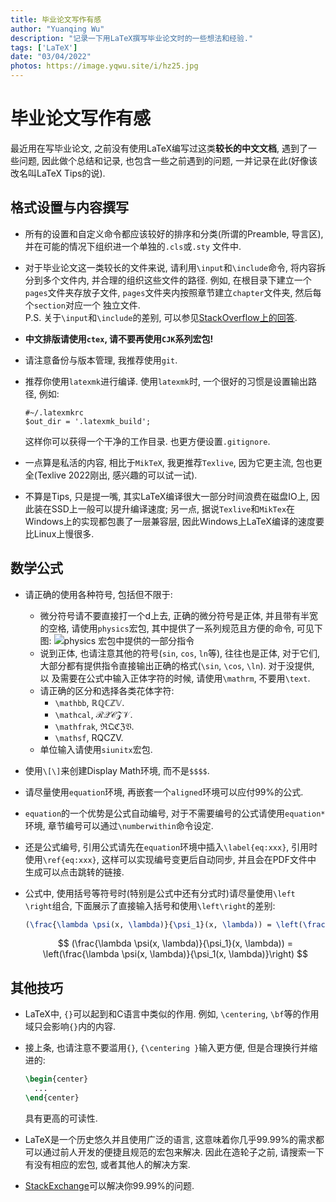 ```yaml
---
title: 毕业论文写作有感
author: "Yuanqing Wu"
description: "记录一下用LaTeX撰写毕业论文时的一些想法和经验."
tags: ['LaTeX']
date: "03/04/2022"
photos: https://image.yqwu.site/i/hz25.jpg
---
```


# 毕业论文写作有感

最近用在写毕业论文, 之前没有使用LaTeX编写过这类**较长的中文文档**, 遇到了一些问题, 因此做个总结和记录,
也包含一些之前遇到的问题, 一并记录在此(好像该改名叫LaTeX Tips的说).  

## 格式设置与内容撰写

* 所有的设置和自定义命令都应该较好的排序和分类(所谓的Preamble, 导言区), 并在可能的情况下组织进一个单独的`.cls`或`.sty`
文件中.  
* 对于毕业论文这一类较长的文件来说, 请利用`\input`和`\include`命令, 将内容拆分到多个文件内, 并合理的组织这些文件的路径. 
  例如, 在根目录下建立一个`pages`文件夹存放子文件, `pages`文件夹内按照章节建立`chapter`文件夹, 然后每个`section`对应一个
  独立文件.  
  P.S. 关于`\input`和`\include`的差别, 可以参见[StackOverflow上的回答](https://tex.stackexchange.com/questions/246/when-should-i-use-input-vs-include).  
* **中文排版请使用`ctex`, 请不要再使用`CJK`系列宏包!**
* 请注意备份与版本管理, 我推荐使用`git`.
* 推荐你使用`latexmk`进行编译. 使用`latexmk`时, 一个很好的习惯是设置输出路径, 例如:
  
  ```
  #~/.latexmkrc
  $out_dir = '.latexmk_build';
  ```
  
  这样你可以获得一个干净的工作目录. 也更方便设置`.gitignore`.
* 一点算是私活的内容, 相比于`MikTeX`, 我更推荐`Texlive`, 因为它更主流, 包也更全(Texlive 2022刚出, 感兴趣的可以试一试).
* 不算是Tips, 只是提一嘴, 其实LaTeX编译很大一部分时间浪费在磁盘IO上, 因此装在SSD上一般可以提升编译速度; 另一点,
  据说`Texlive`和`MikTex`在Windows上的实现都包裹了一层兼容层, 因此Windows上LaTeX编译的速度要比Linux上慢很多.

## 数学公式

* 请正确的使用各种符号, 包括但不限于:  
  * 微分符号请不要直接打一个d上去, 正确的微分符号是正体, 并且带有半宽的空格,
    请使用`physics`宏包, 其中提供了一系列规范且方便的命令, 可见下图:
    ![physics 宏包中提供的一部分指令](https://yqwu.site/img/lLM3t.png)
  * 说到正体, 也请注意其他的符号(`sin`, `cos`, `ln`等), 往往也是正体, 对于它们,
    大部分都有提供指令直接输出正确的格式(`\sin`, `\cos`, `\ln`). 对于没提供, 以
    及需要在公式中输入正体字符的时候, 请使用`\mathrm`, 不要用`\text`.
  * 请正确的区分和选择各类花体字符:
    * `\mathbb`, $\mathbb{RQCZV}$.
    * `\mathcal`, $\mathcal{RQCZV}$.
    * `\mathfrak`,  $\mathfrak{RQCZV}$.
    * `\mathsf`, $\mathsf{RQCZV}$.
  * 单位输入请使用`siunitx`宏包.
* 使用`\[\]`来创建Display Math环境, 而不是`$$$$`.
* 请尽量使用`equation`环境, 再嵌套一个`aligned`环境可以应付99\%的公式.
* `equation`的一个优势是公式自动编号, 对于不需要编号的公式请使用`equation*`环境, 章节编号可以通过`\numberwithin`命令设定.
* 还是公式编号, 引用公式请先在`equation`环境中插入`\label{eq:xxx}`, 引用时使用`\ref{eq:xxx}`, 这样可以实现编号变更后自动同步, 并且会在PDF文件中
  生成可以点击跳转的链接.
* 公式中, 使用括号等符号时(特别是公式中还有分式时)请尽量使用`\left \right`组合, 下面展示了直接输入括号和使用`\left\right`的差别:
  ```latex
  (\frac{\lambda \psi(x, \lambda)}{\psi_1}(x, \lambda)) = \left(\frac{\lambda \psi(x, \lambda)}{\psi_1(x, \lambda)}\right)
  ```
  $$
  (\frac{\lambda \psi(x, \lambda)}{\psi_1}(x, \lambda)) = \left(\frac{\lambda \psi(x, \lambda)}{\psi_1(x, \lambda)}\right)
  $$

## 其他技巧

* LaTeX中, `{}`可以起到和C语言中类似的作用. 例如, `\centering`, `\bf`等的作用域只会影响`{}`内的内容.
* 接上条, 也请注意不要滥用`{}`, `{\centering }`输入更方便, 但是合理换行并缩进的:
  ```latex
  \begin{center}
    ...
  \end{center}
  ```
  具有更高的可读性.
* LaTeX是一个历史悠久并且使用广泛的语言, 这意味着你几乎99.99\%的需求都可以通过前人开发的便捷且规范的宏包来解决.
  因此在造轮子之前, 请搜索一下有没有相应的宏包, 或者其他人的解决方案.
* [StackExchange](https://tex.stackexchange.com/)可以解决你99.99\%的问题.
